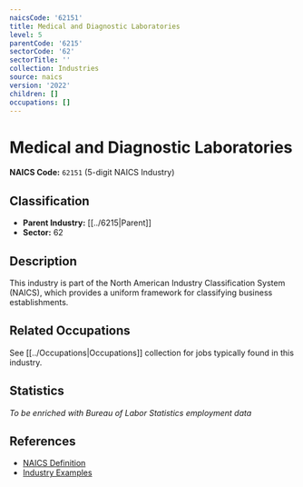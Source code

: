 ```yaml
---
naicsCode: '62151'
title: Medical and Diagnostic Laboratories
level: 5
parentCode: '6215'
sectorCode: '62'
sectorTitle: ''
collection: Industries
source: naics
version: '2022'
children: []
occupations: []
---
```

# Medical and Diagnostic Laboratories

**NAICS Code:** `62151` (5-digit NAICS Industry)

## Classification

- **Parent Industry:** [[../6215|Parent]]
- **Sector:** 62

## Description

This industry is part of the North American Industry Classification System (NAICS), which provides a uniform framework for classifying business establishments.

## Related Occupations

See [[../Occupations|Occupations]] collection for jobs typically found in this industry.

## Statistics

*To be enriched with Bureau of Labor Statistics employment data*

## References

- [NAICS Definition](https://www.census.gov/naics/)
- [Industry Examples](https://www.census.gov/naics/2022NAICS/)
